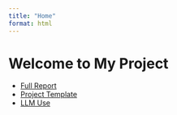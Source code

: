 ```yaml
---
title: "Home"
format: html
---
```


# Welcome to My Project

- [Full Report](DS4i_writeup.html)
- [Project Template](project_template.html)
- [LLM Use](llm_use.html)

